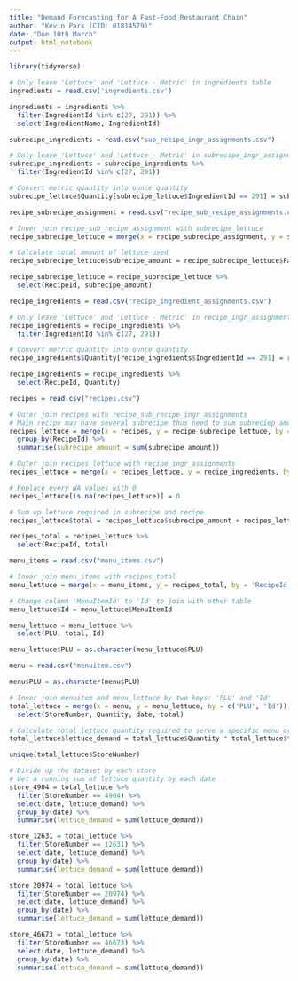 ```yaml
---
title: "Demand Forecasting for A Fast-Food Restaurant Chain"
author: "Kevin Park (CID: 01814579)"
date: "Due 10th March"
output: html_notebook
---
```


```r
library(tidyverse)
```


```r
# Only leave 'Lettuce' and 'Lettuce - Metric' in ingredients table
ingredients = read.csv('ingredients.csv')

ingredients = ingredients %>% 
  filter(IngredientId %in% c(27, 291)) %>% 
  select(IngredientName, IngredientId)
```

```r
subrecipe_ingredients = read.csv("sub_recipe_ingr_assignments.csv")

# Only leave 'Lettuce' and 'Lettuce - Metric' in subrecipe_ingr_assignments table
subrecipe_ingredients = subrecipe_ingredients %>% 
  filter(IngredientId %in% c(27, 291))

# Convert metric quantity into ounce quantity
subrecipe_lettuce$Quantity[subrecipe_lettuce$IngredientId == 291] = subrecipe_lettuce$Quantity[subrecipe_lettuce$IngredientId == 291] * 0.0352739619
```

```r
recipe_subrecipe_assignment = read.csv("recipe_sub_recipe_assignments.csv")

# Inner join recipe_sub_recipe_assignment with subrecipe_lettuce
recipe_subrecipe_lettuce = merge(x = recipe_subrecipe_assignment, y = subrecipe_lettuce, by = 'SubRecipeId')

# Calculate total amount of lettuce used
recipe_subrecipe_lettuce$subrecipe_amount = recipe_subrecipe_lettuce$Factor * recipe_subrecipe_lettuce$Quantity

recipe_subrecipe_lettuce = recipe_subrecipe_lettuce %>% 
  select(RecipeId, subrecipe_amount)
```

```r
recipe_ingredients = read.csv("recipe_ingredient_assignments.csv")

# Only leave 'Lettuce' and 'Lettuce - Metric' in recipe_ingr_assignments table
recipe_ingredients = recipe_ingredients %>% 
  filter(IngredientId %in% c(27, 291))

# Convert metric quantity into ounce quantity
recipe_ingredients$Quantity[recipe_ingredients$IngredientId == 291] = recipe_ingredients$Quantity[recipe_ingredients$IngredientId == 291] * 0.0352739619

recipe_ingredients = recipe_ingredients %>% 
  select(RecipeId, Quantity)
```

```r
recipes = read.csv("recipes.csv")

# Outer join recipes with recipe_sub_recipe_ingr_assignments
# Main recipe may have several subrecipe thus need to sum subreciep amount after grouping by RecipeId
recipes_lettuce = merge(x = recipes, y = recipe_subrecipe_lettuce, by = 'RecipeId', all.x=TRUE) %>% 
  group_by(RecipeId) %>% 
  summarise(subrecipe_amount = sum(subrecipe_amount))

# Outer join recipes_lettuce with recipe_ingr_assignments
recipes_lettuce = merge(x = recipes_lettuce, y = recipe_ingredients, by = 'RecipeId', all.x = TRUE)

# Replace every NA values with 0
recipes_lettuce[is.na(recipes_lettuce)] = 0

# Sum up lettuce required in subrecipe and recipe
recipes_lettuce$total = recipes_lettuce$subrecipe_amount + recipes_lettuce$Quantity

recipes_total = recipes_lettuce %>% 
  select(RecipeId, total)
```

```r
menu_items = read.csv("menu_items.csv")

# Inner join menu_items with recipes_total
menu_lettuce = merge(x = menu_items, y = recipes_total, by = 'RecipeId')

# Change column 'MenuItemId' to 'Id' to join with other table
menu_lettuce$Id = menu_lettuce$MenuItemId

menu_lettuce = menu_lettuce %>% 
  select(PLU, total, Id)

menu_lettuce$PLU = as.character(menu_lettuce$PLU)
```


```r
menu = read.csv("menuitem.csv")

menu$PLU = as.character(menu$PLU)

# Inner join menuitem and menu_lettuce by two keys: 'PLU' and 'Id'
total_lettuce = merge(x = menu, y = menu_lettuce, by = c('PLU', 'Id')) %>% 
  select(StoreNumber, Quantity, date, total)

# Calculate total lettuce quantity required to serve a specific menu order
total_lettuce$lettuce_demand = total_lettuce$Quantity * total_lettuce$total

unique(total_lettuce$StoreNumber)
```

```r
# Divide up the dataset by each store
# Get a running sum of lettuce quantity by each date
store_4904 = total_lettuce %>% 
  filter(StoreNumber == 4904) %>% 
  select(date, lettuce_demand) %>% 
  group_by(date) %>% 
  summarise(lettuce_demand = sum(lettuce_demand))

store_12631 = total_lettuce %>% 
  filter(StoreNumber == 12631) %>% 
  select(date, lettuce_demand) %>% 
  group_by(date) %>% 
  summarise(lettuce_demand = sum(lettuce_demand))

store_20974 = total_lettuce %>% 
  filter(StoreNumber == 20974) %>% 
  select(date, lettuce_demand) %>% 
  group_by(date) %>% 
  summarise(lettuce_demand = sum(lettuce_demand))

store_46673 = total_lettuce %>% 
  filter(StoreNumber == 46673) %>% 
  select(date, lettuce_demand) %>% 
  group_by(date) %>% 
  summarise(lettuce_demand = sum(lettuce_demand))
```

